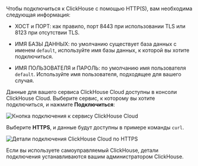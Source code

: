 
Чтобы подключиться к ClickHouse с помощью HTTP(S), вам необходима следующая информация:

- ХОСТ и ПОРТ: как правило, порт 8443 при использовании TLS или 8123 при отсутствии TLS.

- ИМЯ БАЗЫ ДАННЫХ: по умолчанию существует база данных с именем `default`, используйте имя базы данных, к которой вы хотите подключиться.

- ИМЯ ПОЛЬЗОВАТЕЛЯ и ПАРОЛЬ: по умолчанию имя пользователя `default`. Используйте имя пользователя, подходящее для вашего случая.

Данные для вашего сервиса ClickHouse Cloud доступны в консоли ClickHouse Cloud. Выберите сервис, к которому вы хотите подключиться, и нажмите **Подключиться**:

<Image img={cloud_connect_button} size="md" alt="Кнопка подключения к сервису ClickHouse Cloud" border />

Выберите **HTTPS**, и данные будут доступны в примере команды `curl`.

<Image img={connection_details_https} size="md" alt="Детали подключения ClickHouse Cloud по HTTPS" border/>

Если вы используете самоуправляемый ClickHouse, детали подключения устанавливаются вашим администратором ClickHouse.